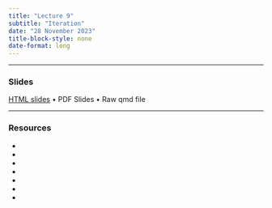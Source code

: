 ```yaml
---
title: "Lecture 9"
subtitle: "Iteration" 
date: "28 November 2023"
title-block-style: none
date-format: long
---
```

---

### Slides 

[HTML slides](CSSS508_Lecture9.qmd) • PDF Slides • Raw qmd file

---

### Resources

- []()
- []()
- []()
- []()
- []()
- []()
- []()

